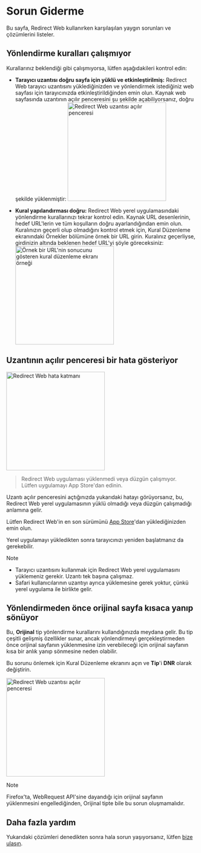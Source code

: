 
# Sorun Giderme

Bu sayfa, Redirect Web kullanırken karşılaşılan yaygın sorunları ve çözümlerini listeler.

<TOCInline toc={toc} />

## Yönlendirme kuralları çalışmıyor

Kurallarınız beklendiği gibi çalışmıyorsa, lütfen aşağıdakileri kontrol edin:

- **Tarayıcı uzantısı doğru sayfa için yüklü ve etkinleştirilmiş:** Redirect Web tarayıcı uzantısını yüklediğinizden ve yönlendirmek istediğiniz web sayfası için tarayıcınızda etkinleştirildiğinden emin olun. Kaynak web sayfasında uzantının açılır penceresini şu şekilde açabiliyorsanız, doğru şekilde yüklenmiştir:
    <Image src={ExtensionPopup} alt="Redirect Web uzantısı açılır penceresi" width="260" hasShadow/>

- **Kural yapılandırması doğru:** Redirect Web yerel uygulamasındaki yönlendirme kurallarınızı tekrar kontrol edin. Kaynak URL desenlerinin, hedef URL'lerin ve tüm koşulların doğru ayarlandığından emin olun. Kuralınızın geçerli olup olmadığını kontrol etmek için, Kural Düzenleme ekranındaki Örnekler bölümüne örnek bir URL girin. Kuralınız geçerliyse, girdinizin altında beklenen hedef URL'yi şöyle göreceksiniz:
    <Image src={RuleEditExampleResult} alt="Örnek bir URL'nin sonucunu gösteren kural düzenleme ekranı örneği" width="260" hasShadow/>

## Uzantının açılır penceresi bir hata gösteriyor

<Image src={ErrorOverlay} alt="Redirect Web hata katmanı" width="260" hasShadow hasRoundedCorners/>

> Redirect Web uygulaması yüklenmedi veya düzgün çalışmıyor.  
> Lütfen uygulamayı App Store'dan edinin.

Uzantı açılır penceresini açtığınızda yukarıdaki hatayı görüyorsanız, bu, Redirect Web yerel uygulamasının yüklü olmadığı veya düzgün çalışmadığı anlamına gelir.

Lütfen Redirect Web'in en son sürümünü [App Store](https://apps.apple.com/app/id1571283503)'dan yüklediğinizden emin olun.

Yerel uygulamayı yükledikten sonra tarayıcınızı yeniden başlatmanız da gerekebilir.

> [!NOTE]
> * Tarayıcı uzantısını kullanmak için Redirect Web yerel uygulamasını yüklemeniz gerekir. Uzantı tek başına çalışmaz.
> * Safari kullanıcılarının uzantıyı ayrıca yüklemesine gerek yoktur, çünkü yerel uygulama ile birlikte gelir.

## Yönlendirmeden önce orijinal sayfa kısaca yanıp sönüyor

Bu, **Orijinal** tip yönlendirme kurallarını kullandığınızda meydana gelir. Bu tip çeşitli gelişmiş özellikler sunar, ancak yönlendirmeyi gerçekleştirmeden önce orijinal sayfanın yüklenmesine izin verebileceği için orijinal sayfanın kısa bir anlık yanıp sönmesine neden olabilir.

Bu sorunu önlemek için Kural Düzenleme ekranını açın ve **Tip**'i **DNR** olarak değiştirin.

<Image src={EditRuleDnr} alt="Redirect Web uzantısı açılır penceresi" height="260" hasShadow hasRoundedCorners/>

> [!NOTE]
> Firefox'ta, WebRequest API'sine dayandığı için orijinal sayfanın yüklenmesini engellediğinden, Orijinal tipte bile bu sorun oluşmamalıdır.

## Daha fazla yardım

Yukarıdaki çözümleri denedikten sonra hala sorun yaşıyorsanız, lütfen [bize ulaşın](./contact-us).